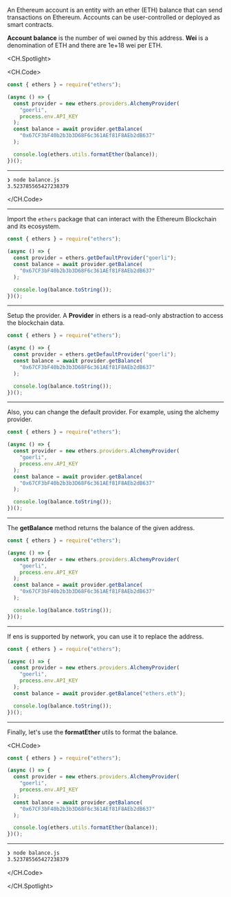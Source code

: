 An Ethereum account is an entity with an ether (ETH) balance that can send transactions on Ethereum. Accounts can be user-controlled or deployed as smart contracts.

**Account balance** is the number of wei owned by this address. **Wei** is a denomination of ETH and there are 1e+18 wei per ETH.

<CH.Spotlight>

<CH.Code>

```js balance.js
const { ethers } = require("ethers");

(async () => {
  const provider = new ethers.providers.AlchemyProvider(
    "goerli",
    process.env.API_KEY
  );
  const balance = await provider.getBalance(
    "0x67CF3bF40b2b3b3D68F6c361AEf81F8AEb2dB637"
  );

  console.log(ethers.utils.formatEther(balance));
})();
```

---

```zsh output
❯ node balance.js
3.523785565427238379
```

</CH.Code>

---

Import the `ethers` package that can interact with the Ethereum Blockchain and its ecosystem.

```js balance.js focus=1
const { ethers } = require("ethers");

(async () => {
  const provider = ethers.getDefaultProvider("goerli");
  const balance = await provider.getBalance(
    "0x67CF3bF40b2b3b3D68F6c361AEf81F8AEb2dB637"
  );

  console.log(balance.toString());
})();
```

---

Setup the provider. A **Provider** in ethers is a read-only abstraction to access the blockchain data.

```js balance.js focus=4
const { ethers } = require("ethers");

(async () => {
  const provider = ethers.getDefaultProvider("goerli");
  const balance = await provider.getBalance(
    "0x67CF3bF40b2b3b3D68F6c361AEf81F8AEb2dB637"
  );

  console.log(balance.toString());
})();
```

---

Also, you can change the default provider. For example, using the alchemy provider.

```js balance.js focus=4:7
const { ethers } = require("ethers");

(async () => {
  const provider = new ethers.providers.AlchemyProvider(
    "goerli",
    process.env.API_KEY
  );
  const balance = await provider.getBalance(
    "0x67CF3bF40b2b3b3D68F6c361AEf81F8AEb2dB637"
  );

  console.log(balance.toString());
})();
```

---

The **getBalance** method returns the balance of the given address.

```js balance.js focus=8:10
const { ethers } = require("ethers");

(async () => {
  const provider = new ethers.providers.AlchemyProvider(
    "goerli",
    process.env.API_KEY
  );
  const balance = await provider.getBalance(
    "0x67CF3bF40b2b3b3D68F6c361AEf81F8AEb2dB637"
  );

  console.log(balance.toString());
})();
```

---

If ens is supported by network, you can use it to replace the address.

```js balance.js focus=8
const { ethers } = require("ethers");

(async () => {
  const provider = new ethers.providers.AlchemyProvider(
    "goerli",
    process.env.API_KEY
  );
  const balance = await provider.getBalance("ethers.eth");

  console.log(balance.toString());
})();
```

---

Finally, let's use the **formatEther** utils to format the balance.

<CH.Code>

```js balance.js focus=12
const { ethers } = require("ethers");

(async () => {
  const provider = new ethers.providers.AlchemyProvider(
    "goerli",
    process.env.API_KEY
  );
  const balance = await provider.getBalance(
    "0x67CF3bF40b2b3b3D68F6c361AEf81F8AEb2dB637"
  );

  console.log(ethers.utils.formatEther(balance));
})();
```

---

```zsh output
❯ node balance.js
3.523785565427238379
```

</CH.Code>

</CH.Spotlight>
